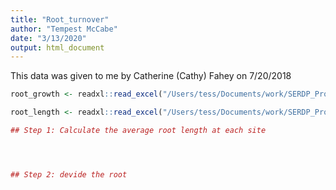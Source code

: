 ```yaml
---
title: "Root_turnover"
author: "Tempest McCabe"
date: "3/13/2020"
output: html_document
---
```

This data was given to me by Catherine (Cathy) Fahey on 7/20/2018

```r
root_growth <- readxl::read_excel("/Users/tess/Documents/work/SERDP_Project/Cogongrass_trait_sampling/Root_turn_over_and_biomass/rootgrowth.xlsx")

root_length <- readxl::read_excel("/Users/tess/Documents/work/SERDP_Project/Cogongrass_trait_sampling/Root_turn_over_and_biomass/rootlength.xlsx")

## Step 1: Calculate the average root length at each site




## Step 2: devide the root 
```
